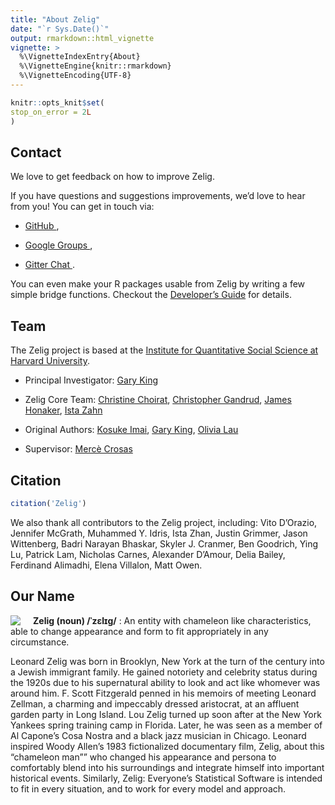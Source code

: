 ```yaml
---
title: "About Zelig"
date: "`r Sys.Date()`"
output: rmarkdown::html_vignette
vignette: >
  %\VignetteIndexEntry{About}
  %\VignetteEngine{knitr::rmarkdown}
  %\VignetteEncoding{UTF-8}
---
```

  
  ```r
knitr::opts_knit$set(
  stop_on_error = 2L
)
```

## Contact 

We love to get feedback on how to improve Zelig.

<i class="fa fa-comment-o" aria-hidden="true"></i> If you have questions and 
suggestions improvements, we'd love to hear from you! You can get in touch via: 

- <a href="https://github.com/IQSS/Zelig/issues">GitHub <i class="fa fa-github" aria-hidden="true"></i></a>,

- <a href="https://groups.google.com/forum/#!forum/zelig-statistical-software">Google Groups <i class="fa fa-google" aria-hidden="true"></i></a>, 

- <a href="https://gitter.im/Zelig-dev/CommunityQueries">Gitter Chat <i class="fa fa-comments-o" aria-hidden="true"></i></a>. 

<i class="fa fa-code" aria-hidden="true"></i> You can even make your R packages 
usable from Zelig by writing a few simple bridge functions. Checkout the 
[Developer's Guide](../articles/developers_guide.html) for details.

## Team

The Zelig project is based at the [Institute for Quantitative Social Science 
at Harvard University](http://www.iq.harvard.edu/).

- Principal Investigator: [Gary King](http://gking.harvard.edu/)

- Zelig Core Team: [Christine Choirat](http://scholar.harvard.edu/cchoirat), 
[Christopher Gandrud](http://www.iq.harvard.edu/people/christopher-gandrud), 
[James Honaker](http://hona.kr/), [Ista Zahn](http://www.iq.harvard.edu/people/ista-zahn)

- Original Authors: [Kosuke Imai](http://imai.princeton.edu/), 
[Gary King](http://gking.harvard.edu/), [Olivia Lau](http://www.olivialau.org/)

- Supervisor: [Mercè Crosas](http://www.iq.harvard.edu/people/merce-crosas)

## Citation

```r
citation('Zelig')
```

We also thank all contributors to the Zelig project, including: Vito D’Orazio, 
Jennifer McGrath, Muhammed Y. Idris, Ista Zhan, Justin Grimmer, Jason Wittenberg, 
Badri Narayan Bhaskar, Skyler J. Cranmer, Ben Goodrich, Ying Lu, Patrick Lam, 
Nicholas Carnes, Alexander D’Amour, Delia Bailey, Ferdinand Alimadhi, 
Elena Villalon, Matt Owen.

## Our Name

<img style="float:left; padding-right:20px" src="http://static.projects.iq.harvard.edu/files/styles/os_files_medium/public/zelig/files/zelig.jpeg?m=1422475972&itok=3vCGTOgl"/>

**Zelig (noun) /ˈzɛlɪɡ/** : An entity with chameleon like characteristics, able to change appearance and form to fit appropriately in any circumstance.

Leonard Zelig was born in Brooklyn, New York at the turn of the century into a Jewish immigrant family. He gained notoriety and celebrity status during the 1920s due to his supernatural ability to look and act like whomever was around him. F. Scott Fitzgerald penned in his memoirs of meeting Leonard Zellman, a charming and impeccably dressed aristocrat, at an affluent garden party in Long Island. Lou Zelig turned up soon after at the New York Yankees spring training camp in Florida. Later, he was seen as a member of Al Capone’s Cosa Nostra and a black jazz musician in Chicago. Leonard inspired Woody Allen’s 1983 fictionalized documentary film, Zelig, about this "chameleon man"" who changed his appearance and persona to comfortably blend into his surroundings and integrate himself into important historical events. Similarly, Zelig: Everyone's Statistical Software is intended to fit in every situation, and to work for every model and approach.
